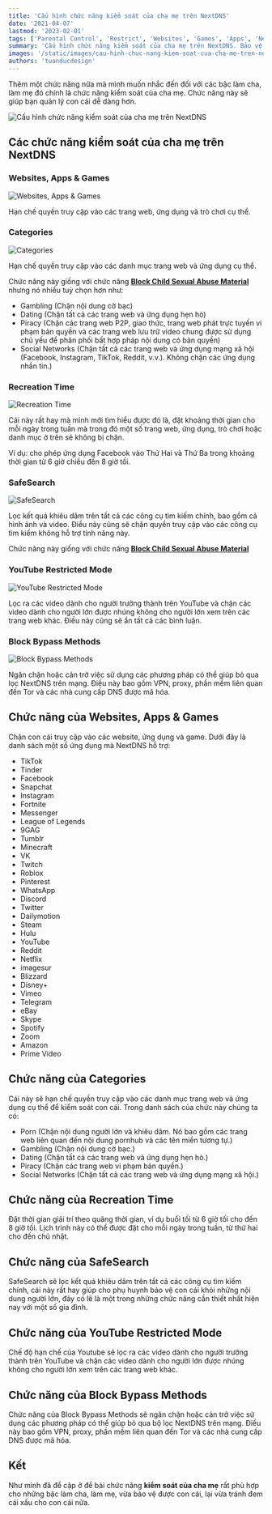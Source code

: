 ```yaml
---
title: 'Cấu hình chức năng kiểm soát của cha mẹ trên NextDNS'
date: '2021-04-07'
lastmod: '2023-02-01'
tags: ['Parental Control', 'Restrict', 'Websites', 'Games', 'Apps', 'NextDNS']
summary: 'Cấu hình chức năng kiểm soát của cha mẹ trên NextDNS. Bảo vệ con cái của bạn dễ dàng hơn với các cấu hình từ cơ bản tới nâng cao.'
images: '/static/images/cau-hinh-chuc-nang-kiem-soat-cua-cha-me-tren-nextdns.png'
authors: 'tuanducdesign'
---
```


Thêm một chức năng nữa mà mình muốn nhắc đến đối với các bậc làm cha, làm mẹ đó chính là chức năng kiểm soát của cha mẹ. Chức năng này sẽ giúp bạn quản lý con cái dễ dàng hơn.

![Cấu hình chức năng kiểm soát của cha mẹ trên NextDNS](/static/images/cau-hinh-chuc-nang-kiem-soat-cua-cha-me-tren-nextdns.png)

## Các chức năng kiểm soát của cha mẹ trên NextDNS

### Websites, Apps & Games

![Websites, Apps & Games](/static/images/websites-apps-games.png)

Hạn chế quyền truy cập vào các trang web, ứng dụng và trò chơi cụ thể.

### Categories

![Categories](/static/images/categories.png)

Hạn chế quyền truy cập vào các danh mục trang web và ứng dụng cụ thể.

Chức năng này giống với chức năng **[Block Child Sexual Abuse Material](https://tuanducdesign.com/series/tim-hieu-va-kich-hoat-cac-chuc-nang-bao-mat-tren-nextdns/#block-child-sexual-abuse-material)** nhưng nó nhiều tuỳ chọn hơn như:

- Gambling (Chặn nội dung cờ bạc)
- Dating (Chặn tất cả các trang web và ứng dụng hẹn hò)
- Piracy (Chặn các trang web P2P, giao thức, trang web phát trực tuyến vi phạm bản quyền và các trang web lưu trữ video chung được sử dụng chủ yếu để phân phối bất hợp pháp nội dung có bản quyền)
- Social Networks (Chặn tất cả các trang web và ứng dụng mạng xã hội (Facebook, Instagram, TikTok, Reddit, v.v.). Không chặn các ứng dụng nhắn tin.)

### Recreation Time

![Recreation Time](/static/images/recreation-time.png)

Cái này rất hay mà mình mới tìm hiểu được đó là, đặt khoảng thời gian cho mỗi ngày trong tuần mà trong đó một số trang web, ứng dụng, trò chơi hoặc danh mục ở trên sẽ không bị chặn.

Ví dụ: cho phép ứng dụng Facebook vào Thứ Hai và Thứ Ba trong khoảng thời gian từ 6 giờ chiều đến 8 giờ tối.

### SafeSearch

![SafeSearch](/static/images/safesearch.png)

Lọc kết quả khiêu dâm trên tất cả các công cụ tìm kiếm chính, bao gồm cả hình ảnh và video. Điều này cũng sẽ chặn quyền truy cập vào các công cụ tìm kiếm không hỗ trợ tính năng này.

Chức năng này giống với chức năng **[Block Child Sexual Abuse Material](https://tuanducdesign.com/series/tim-hieu-va-kich-hoat-cac-chuc-nang-bao-mat-tren-nextdns/#block-child-sexual-abuse-material)**

### YouTube Restricted Mode

![YouTube Restricted Mode](/static/images/youtube-restricted-mode.png)

Lọc ra các video dành cho người trưởng thành trên YouTube và chặn các video dành cho người lớn được nhúng không cho người lớn xem trên các trang web khác. Điều này cũng sẽ ẩn tất cả các bình luận.

### Block Bypass Methods

![Block Bypass Methods](/static/images/block-bypass-methods.png)

Ngăn chặn hoặc cản trở việc sử dụng các phương pháp có thể giúp bỏ qua lọc NextDNS trên mạng. Điều này bao gồm VPN, proxy, phần mềm liên quan đến Tor và các nhà cung cấp DNS được mã hóa.

## Chức năng của Websites, Apps & Games

Chặn con cái truy cập vào các website, ứng dụng và game. Dưới đây là danh sách một số ứng dụng mà NextDNS hỗ trợ:

- TikTok
- Tinder
- Facebook
- Snapchat
- Instagram
- Fortnite
- Messenger
- League of Legends
- 9GAG
- Tumblr
- Minecraft
- VK
- Twitch
- Roblox
- Pinterest
- WhatsApp
- Discord
- Twitter
- Dailymotion
- Steam
- Hulu
- YouTube
- Reddit
- Netflix
- imagesur
- Blizzard
- Disney+
- Vimeo
- Telegram
- eBay
- Skype
- Spotify
- Zoom
- Amazon
- Prime Video

## Chức năng của Categories

Cái này sẽ hạn chế quyền truy cập vào các danh mục trang web và ứng dụng cụ thể để kiểm soát con cái. Trong danh sách của chức này chúng ta có:

- Porn (Chặn nội dung người lớn và khiêu dâm. Nó bao gồm các trang web liên quan đến nội dung pornhub và các tên miền tương tự.)
- Gambling (Chặn nội dung cờ bạc.)
- Dating (Chặn tất cả các trang web và ứng dụng hẹn hò.)
- Piracy (Chặn các trang web vi phạm bản quyền.)
- Social Networks (Chặn tất cả các trang web và ứng dụng mạng xã hội.)

## Chức năng của Recreation Time

Đặt thời gian giải trí theo quãng thời gian, ví dụ buổi tối từ 6 giờ tối cho đến 8 giờ tối. Lịch trình này có thể được đặt cho mỗi ngày trong tuần, từ thứ hai cho đến chủ nhật.

## Chức năng của SafeSearch

SafeSearch sẽ lọc kết quả khiêu dâm trên tất cả các công cụ tìm kiếm chính, cái này rất hay giúp cho phụ huynh bảo vệ con cái khỏi những nội dung người lớn, đây có lẽ là một trong những chức năng cần thiết nhất hiện nay với một số gia đình.

## Chức năng của YouTube Restricted Mode

Chế độ hạn chế của Youtube sẽ lọc ra các video dành cho người trưởng thành trên YouTube và chặn các video dành cho người lớn được nhúng không cho người lớn xem trên các trang web khác.

## Chức năng của Block Bypass Methods

Chức năng của Block Bypass Methods sẽ ngăn chặn hoặc cản trở việc sử dụng các phương pháp có thể giúp bỏ qua bộ lọc NextDNS trên mạng. Điều này bao gồm VPN, proxy, phần mềm liên quan đến Tor và các nhà cung cấp DNS được mã hóa.

## Kết

Như mình đã đề cập ở đề bài chức năng **kiểm soát của cha mẹ** rất phù hợp cho những bậc làm cha, làm mẹ, vừa bảo vệ được con cái, lại vừa tránh đem cái xấu cho con cái nữa.
